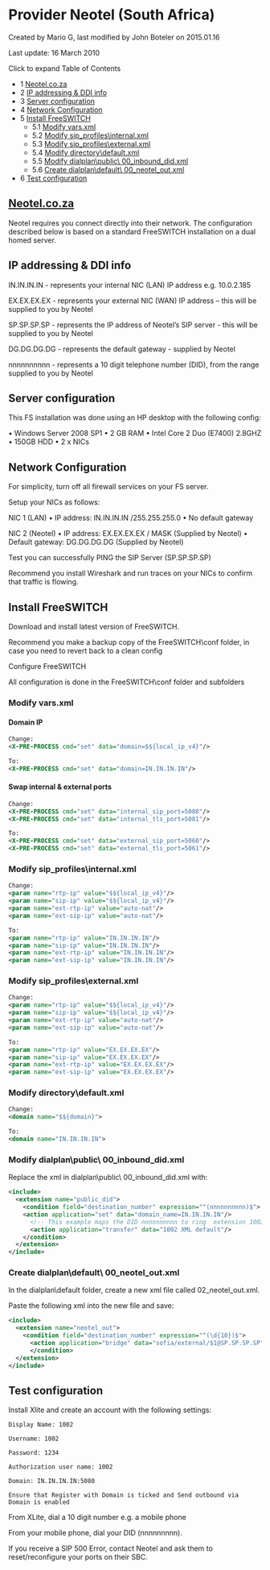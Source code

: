 
# Provider Neotel (South Africa) 

 Created by  Mario G, last modified by  John Boteler on 2015.01.16

Last update: 16 March 2010

Click to expand Table of Contents

* 1 [Neotel.co.za](#-freeswitch--provider-neotel-south-africa-)
* 2 [IP addressing & DDI info](#ip-addressing--ddi-info)
* 3 [Server configuration](#server-configuration)
* 4 [Network Configuration](#network-configuration)
* 5 [Install FreeSWITCH](#install-freeswitch)  
   * 5.1 [Modify vars.xml](#modify-varsxml)  
   * 5.2 [Modify sip\_profiles\\internal.xml](#modify-sip_profilesinternalxml)  
   * 5.3 [Modify sip\_profiles\\external.xml](#modify-sip_profilesexternalxml)  
   * 5.4 [Modify directory\\default.xml](#modify-directorydefaultxml)  
   * 5.5 [Modify dialplan\\public\\ 00\_inbound\_did.xml](#modify-dialplanpublic00_inbound_didxml)  
   * 5.6 [Create dialplan\\default\\ 00\_neotel\_out.xml](#create-dialplandefault02_neotel_outxml)
* 6 [Test configuration](#test-configuration)

## [Neotel.co.za](http://neotel.co.za)

Neotel requires you connect directly into their network. The configuration described below is based on a standard FreeSWITCH installation on a dual homed server.

## IP addressing & DDI info

IN.IN.IN.IN - represents your internal NIC (LAN) IP address e.g. 10.0.2.185

EX.EX.EX.EX - represents your external NIC (WAN) IP address – this will be supplied to you by Neotel

SP.SP.SP.SP - represents the IP address of Neotel’s SIP server - this will be supplied to you by Neotel

DG.DG.DG.DG - represents the default gateway - supplied by Neotel

nnnnnnnnnn - represents a 10 digit telephone number (DID), from the range supplied to you by Neotel

## Server configuration

This FS installation was done using an HP desktop with the following config:

• Windows Server 2008 SP1 • 2 GB RAM • Intel Core 2 Duo (E7400) 2.8GHZ • 150GB HDD • 2 x NICs

## Network Configuration

For simplicity, turn off all firewall services on your FS server.

  
Setup your NICs as follows:

NIC 1 (LAN) • IP address: IN.IN.IN.IN /255.255.255.0 • No default gateway

NIC 2 (Neotel) • IP address: EX.EX.EX.EX / MASK (Supplied by Neotel) • Default gateway: DG.DG.DG.DG (Supplied by Neotel)

Test you can successfully PING the SIP Server (SP.SP.SP.SP)

Recommend you install Wireshark and run traces on your NICs to confirm that traffic is flowing.

## Install FreeSWITCH

Download and install latest version of FreeSWITCH.

Recommend you make a backup copy of the FreeSWITCH\\conf folder, in case you need to revert back to a clean config

Configure FreeSWITCH

All configuration is done in the FreeSWITCH\\conf folder and subfolders

### Modify vars.xml

#### Domain IP

```xml
Change: 
<X-PRE-PROCESS cmd="set" data="domain=$${local_ip_v4}"/>

To: 
<X-PRE-PROCESS cmd="set" data="domain=IN.IN.IN.IN"/>
```

#### Swap internal & external ports

```xml
Change:
<X-PRE-PROCESS cmd="set" data="internal_sip_port=5080"/>
<X-PRE-PROCESS cmd="set" data="internal_tls_port=5081"/>

To: 
<X-PRE-PROCESS cmd="set" data="external_sip_port=5060"/>
<X-PRE-PROCESS cmd="set" data="external_tls_port=5061"/>
```

### Modify sip_profiles\\internal.xml

```xml
Change: 
<param name="rtp-ip" value="$${local_ip_v4}"/>
<param name="sip-ip" value="$${local_ip_v4}"/>
<param name="ext-rtp-ip" value="auto-nat"/>
<param name="ext-sip-ip" value="auto-nat"/>

To: 
<param name="rtp-ip" value="IN.IN.IN.IN"/>
<param name="sip-ip" value="IN.IN.IN.IN"/>
<param name="ext-rtp-ip" value="IN.IN.IN.IN"/>
<param name="ext-sip-ip" value="IN.IN.IN.IN"/>
```

### Modify sip_profiles\\external.xml

```xml
Change: 
<param name="rtp-ip" value="$${local_ip_v4}"/>
<param name="sip-ip" value="$${local_ip_v4}"/>
<param name="ext-rtp-ip" value="auto-nat"/>
<param name="ext-sip-ip" value="auto-nat"/>

To:
<param name="rtp-ip" value="EX.EX.EX.EX"/>
<param name="sip-ip" value="EX.EX.EX.EX"/>
<param name="ext-rtp-ip" value="EX.EX.EX.EX"/>
<param name="ext-sip-ip" value="EX.EX.EX.EX"/>
```

### Modify directory\\default.xml

```xml
Change: 
<domain name="$${domain}">

To:
<domain name="IN.IN.IN.IN"> 
```

### Modify dialplan\\public\\ 00_inbound_did.xml

Replace the xml in dialplan\\public\\ 00\_inbound\_did.xml with:

```xml
<include>
  <extension name="public_did">
    <condition field="destination_number" expression="^(nnnnnnnnnn)$">
    <action application="set" data="domain_name=IN.IN.IN.IN"/>
      <!-- This example maps the DID nnnnnnnnnn to ring  extension 1002 in the default context -->
      <action application="transfer" data="1002 XML default"/>
    </condition>
  </extension>
</include> 
```

### Create dialplan\\default\\ 00_neotel_out.xml

In the dialplan\\default folder, create a new xml file called 02\_neotel\_out.xml.

Paste the following xml into the new file and save:

```xml
<include>
  <extension name="neotel_out">
    <condition field="destination_number" expression="^(\d{10})$">
      <action application="bridge" data="sofia/external/$1@SP.SP.SP.SP"/>
      </condition>
  </extension>
</include>
```

## Test configuration

Install Xlite and create an account with the following settings:

```text
Display Name: 1002

Username: 1002

Password: 1234

Authorization user name: 1002

Domain: IN.IN.IN.IN:5080 

Ensure that Register with Domain is ticked and Send outbound via Domain is enabled 
```

From XLite, dial a 10 digit number e.g. a mobile phone

From your mobile phone, dial your DID (nnnnnnnnn).

If you receive a SIP 500 Error, contact Neotel and ask them to reset/reconfigure your ports on their SBC.


